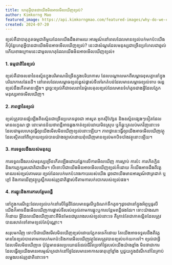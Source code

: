 ```yaml
---
title: ហេតុអ្វីបានជាយើងមិនអាចមើលឃើញខ្យល់?
author: Kimkorng Mao
featured_image: https://api.kimkorngmao.com/featured-images/why-do-we-cannot-see-air.jpg
created: 2024-07-20
---
```


ខ្យល់គឺជាបាតុភូតធម្មជាតិមួយដែលយើងដឹងតាមរយៈអារម្មណ៍នៅពេលដែលមានខ្យល់បក់មកប៉ះយើង ក៏ប៉ុន្តែហេតុអ្វីបានជាយើងមិនអាចមើលឃើញខ្យល់? នេះជាសំណួរដែលមនុស្សជាច្រើនប្រហែលជាឆ្ងល់ ហើយខាងក្រោមនេះជាមូលហេតុដែលយើងមិនអាចមើលឃើញខ្យល់៖

#### 1. ធម្មជាតិនៃខ្យល់
ខ្យល់គឺជាចលនានៃឧស្ម័នក្នុងបរិមាណដ៏ច្រើនក្នុងបរិយាកាស ដែលបណ្តាលមកពីសម្ពាធខុសគ្នានៅក្នុងបរិយាកាសផែនដី។ នៅពេលដែលសម្ពាធខ្យល់ខ្ពស់ផ្លាស់ទីទៅរកតំបន់ដែលមានសម្ពាធខ្យល់ទាប ចរន្តខ្យល់នឹងកើតមានឡើង។ ដូច្នេះខ្យល់គឺជាចលនានៃម៉ូលេគុលខ្យល់ដែលមានទំហំតូចជាងអ្វីដែលភ្នែកមនុស្សអាចមើលឃើញ។

#### 2. ភាពថ្លានៃខ្យល់
ខ្យល់ត្រូវបានផ្សំឡើងពីឧស្ម័នជាច្រើនប្រភេទដូចជា អាសូត អុកស៊ីហ៊្សែន និងឧស្ម័នផ្សេងៗទៀតដែលមានលក្ខណៈថ្លា នោះមានន័យថាពន្លឺអាចឆ្លងកាត់ខ្យល់ដោយមិនស្រូប ឬក៏ឆ្លុះត្រលប់មកវិញនោះទេ ដែលជាមូលហេតុធ្វើឲ្យយើងមើលមិនឃើញខ្យល់នោះឡើយ។ ភាពថ្លានេះធ្វើឲ្យយើងអាចមើលឃើញវត្ថុដែលស្ថិតនៅពីក្រោយខ្យល់បានយ៉ាងច្បាស់ដោយពុំឃើញមានខ្យល់មកបិទបាំងវត្ថុនោះឡើយ។

#### 3. ការទទួលដឹងរបស់មនុស្ស
ការទទួលដឹងរបស់មនុស្សច្រើនកើតឡើងដោយផ្អែកលើការមើលឃើញ ការស្តាប់ ការប៉ះ ការហិតក្លិន និងការភ្លក្សរសជាតិជាដើម។ បើទោះបីជាយើងមិនអាចមើលឃើញខ្យល់ក៏ដោយ ក៏យើងអាចដឹងពីវត្តមានរបស់ខ្យល់តាមរយៈខ្យល់ដែលបក់មកប៉ះរាងកាយរបស់យើង ដូចជាយើងមានអារម្មណ៍ថាត្រជាក់ ឬក្តៅ និងការឃើញវត្ថុឬស្លឹករបស់រុក្ខជាតិផ្លាស់ទីតាមការបក់បោករបស់ខ្យល់ផង។

#### 4. ការឆ្លុះនិងការការបន្ថែមពន្លឺ
នៅក្នុងករណីខ្លះដែលខ្យល់បក់នៅលើផ្ទៃដីដែលមានធូលីឬដំណក់ទឹកតូចៗដូចជានៅក្នុងអ័ព្ទឬធូលី យើងក៏អាចនឹងមើលឃើញការផ្លាស់ទីរបស់ខ្យល់តាមការឆ្លុះឬការបន្តែមពន្លឺផងដែរ។ ទោះយ៉ាងណាក៏ដោយ អ្វីដែលយើងឃើញនោះគឺមិនមែនជារូបរាងរបស់ខ្យល់នោះទេ គឺគ្រាន់តែជាភាគល្អិតដែលត្រូវបានរសាត់ទៅតាមខ្យល់តែប៉ុណ្ណោះ។

សរុបមកវិញ ទោះបីជាយើងមើលមិនឃើញខ្យល់ដោយភ្នែកទទេក៏ដោយ តែយើងអាចទទួលដឹងពីវត្តមាននៃខ្យល់បានតាមការបក់មកប៉ះនិងការមើលឃើញវត្ថុដែលត្រូវបានខ្យល់បក់យកទៅ។ ខ្យល់ជាអ្វីដែលមើលមិនឃើញទេ ប៉ុន្តែមាន​ផលប្រយោជន៍​ដល់ជីវិតប្រចាំថ្ងៃរបស់យើងយ៉ាងខ្លាំង មិនថាជាការដែលធ្វើឲ្យយើងមានអារម្មណ៍ត្រជាក់នៅថ្ងៃដែលមានអាកាសធាតុក្ដៅខ្លាំង ឬជួយក្នុងដំណឹកនាំនៃគ្រាប់លម្អងរបស់រុក្ខជាតិនោះទេ។